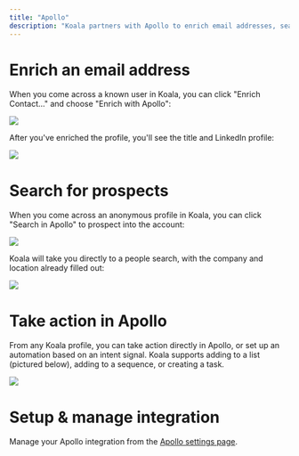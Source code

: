 ```yaml
---
title: "Apollo"
description: "Koala partners with Apollo to enrich email addresses, search for prospects, and take action using Apollo's sales engagement offering."
---
```


# Enrich an email address

When you come across a known user in Koala, you can click "Enrich Contact..." and choose "Enrich with Apollo":

![](/images/integrations/apollo/apollo-enrich-action.png)

After you've enriched the profile, you'll see the title and LinkedIn profile:

![](/images/integrations/apollo/apollo-enriched-profile.png)

# Search for prospects

When you come across an anonymous profile in Koala, you can click "Search in Apollo" to prospect into the account:

![](/images/integrations/apollo/search-in-apollo-action.png)

Koala will take you directly to a people search, with the company and location already filled out:

![](/images/integrations/apollo/apollo-people-search.png)

# Take action in Apollo

From any Koala profile, you can take action directly in Apollo, or set up an automation based on an intent signal. Koala supports adding to a list (pictured below), adding to a sequence, or creating a task.

![](/images/integrations/apollo/apollo-take-action.png)

# Setup & manage integration
Manage your Apollo integration from the [Apollo settings page](https://app.getkoala.com/goto/apps/apollo).
